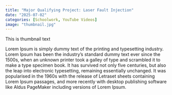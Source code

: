 ```yaml
---
title: "Major Qualifying Project: Laser Fault Injection"
date: "2025-07-02"
categories: [Schoolwork, YouTube Videos]
image: "thumbnail.jpg"
---
```


This is thumbnail text

Lorem Ipsum is simply dummy text of the printing and typesetting industry. Lorem Ipsum has been the industry's standard dummy text ever since the 1500s, when an unknown printer took a galley of type and scrambled it to make a type specimen book. It has survived not only five centuries, but also the leap into electronic typesetting, remaining essentially unchanged. It was popularised in the 1960s with the release of Letraset sheets containing Lorem Ipsum passages, and more recently with desktop publishing software like Aldus PageMaker including versions of Lorem Ipsum.
